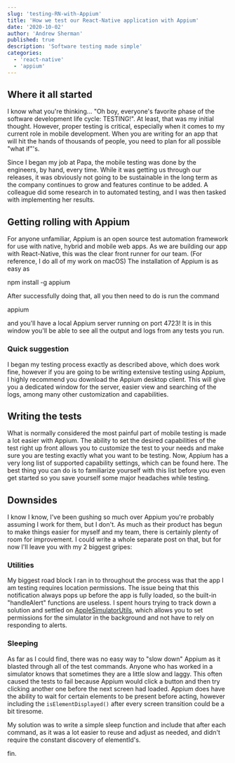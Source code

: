 ```yaml
---
slug: 'testing-RN-with-Appium'
title: 'How we test our React-Native application with Appium'
date: '2020-10-02'
author: 'Andrew Sherman'
published: true
description: 'Software testing made simple'
categories:
  - 'react-native'
  - 'appium'
---
```


## Where it all started

I know what you're thinking... "Oh boy, everyone's favorite phase of the software development life cycle: TESTING!". At least, that was my initial thought. However, proper testing is critical, especially when it comes to my current role in mobile development. When you are writing for an app that will hit the hands of thousands of people, you need to plan for all possible "what if"'s.

Since I began my job at Papa, the mobile testing was done by the engineers, by hand, every time. While it was getting us through our releases, it was obviously not going to be sustainable in the long term as the company continues to grow and features continue to be added. A colleague did some research in to automated testing, and I was then tasked with implementing her results.

## Getting rolling with Appium

For anyone unfamiliar, Appium is an open source test automation framework for use with native, hybrid and mobile web apps. As we are building our app with React-Native, this was the clear front runner for our team. (For reference, I do all of my work on macOS) The installation of Appium is as easy as

npm install -g appium

After successfully doing that, all you then need to do is run the command 

appium

 and you'll have a local Appium server running on port 4723! It is in this window you'll be able to see all the output and logs from any tests you run.

### Quick suggestion
I began my testing process exactly as described above, which does work fine, however if you are going to be writing extensive testing using Appium, I highly recommend you download the Appium desktop client. This will give you a dedicated window for the server, easier view and searching of the logs, among many other customization and capabilities.

## Writing the tests
What is normally considered the most painful part of mobile testing is made a lot easier with Appium. The ability to set the desired capabilities of the test right up front allows you to customize the test to your needs and make sure you are testing exactly what you want to be testing. Now, Appium has a very long list of supported capability settings, which can be found here. The best thing you can do is to familiarize yourself with this list before you even get started so you save yourself some major headaches while testing.

## Downsides
I know I know, I've been gushing so much over Appium you're probably assuming I work for them, but I don't. As much as their product has begun to make things easier for myself and my team, there is certainly plenty of room for improvement. I could write a whole separate post on that, but for now I'll leave you with my 2 biggest gripes:

### Utilities
My biggest road block I ran in to throughout the process was that the app I am testing requires location permissions. The issue being that this notification always pops up before the app is fully loaded, so the built-in "handleAlert" functions are useless. I spent hours trying to track down a solution and settled on [AppleSimulatorUtils](https://github.com/wix/AppleSimulatorUtils), which allows you to set permissions for the simulator in the background and not have to rely on responding to alerts.

### Sleeping
As far as I could find, there was no easy way to "slow down" Appium as it blasted through all of the test commands. Anyone who has worked in a simulator knows that sometimes they are a little slow and laggy. This often caused the tests to fail because Appium would click a button and then try clicking another one before the next screen had loaded. Appium does have the ability to wait for certain elements to be present before acting, however including the `isElementDisplayed()` after every screen transition could be a bit tiresome.

My solution was to write a simple sleep function and include that after each command, as it was a lot easier to reuse and adjust as needed, and didn't require the constant discovery of elementId's.

fin. 